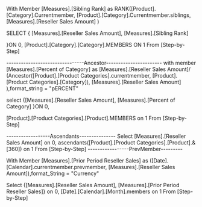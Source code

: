 With
Member [Measures].[Sibling Rank]
as
RANK([Product].[Category].Currentmember,
	[Product].[Category].Currentmember.siblings,
	[Measures].[Reseller Sales Amount]
)

SELECT 
{
[Measures].[Reseller Sales Amount],
[Measures].[Sibling Rank]


}ON 0,
[Product].[Category].[Category].MEMBERS ON 1 From [Step-by-Step]

--------------------------------Ancestor-----------------------
with member
[Measures].[Percent of Category] as 
[Measures].[Reseller Sales Amount]/
(Ancestor([Product].[Product Categories].currentmember,
         [Product].[Product Categories].[Category]),
		 [Measures].[Reseller Sales Amount]
),format_string = "pERCENT"

select
{[Measures].[Reseller Sales Amount],
[Measures].[Percent of Category] 
}ON 0,

[Product].[Product Categories].[Product].MEMBERS on 1 From [Step-by-Step]

------------------Ascendants---------------
Select 
[Measures].[Reseller Sales Amount] on 0,
ascendants([Product].[Product Categories].[Product].&[360]) on 1 From [Step-by-Step]
-----------------PrevMember---------

With Member
[Measures].[Prior Period Reseller Sales] as
([Date].[Calendar].currentmember.prevmember,
[Measures].[Reseller Sales Amount]),format_String = "Currency"

Select
{[Measures].[Reseller Sales Amount],
[Measures].[Prior Period Reseller Sales]} on 0,
[Date].[Calendar].[Month].members on 1 
From [Step-by-Step]
